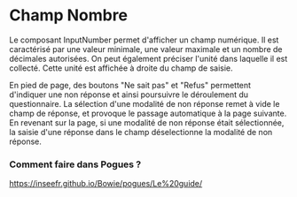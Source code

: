# Champ Nombre

Le composant InputNumber permet d'afficher un champ numérique.
Il est caractérisé par une valeur minimale, une valeur maximale et un nombre de décimales autorisées.
On peut également préciser l'unité dans laquelle il est collecté. Cette unité est affichée à droite du champ de saisie.

En pied de page, des boutons "Ne sait pas" et "Refus" permettent d'indiquer une non réponse et ainsi poursuivre le déroulement du questionnaire.
La sélection d'une modalité de non réponse remet à vide le champ de réponse, et provoque le passage automatique à la page suivante.
En revenant sur la page, si une modalité de non réponse était sélectionnée, la saisie d'une réponse dans le champ déselectionne la modalité de non réponse.

### Comment faire dans Pogues ?

https://inseefr.github.io/Bowie/pogues/Le%20guide/
